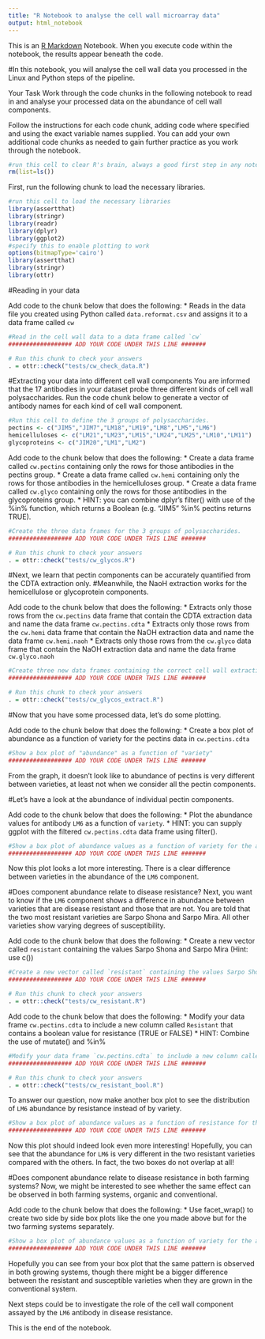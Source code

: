 ---
title: "R Notebook to analyse the cell wall microarray data"
output: html_notebook
---

This is an [R Markdown](http://rmarkdown.rstudio.com) Notebook. 
When you execute code within the notebook, the results appear beneath the code. 

#In this notebook, you will analyse the cell wall data you processed in the Linux and Python steps of the pipeline.

Your Task
Work through the code chunks in the following notebook to read in and analyse your processed data on the abundance of cell wall components.

Follow the instructions for each code chunk, adding code where specified and using the exact variable names supplied. 
You can add your own additional code chunks as needed to gain further practice as you work through the notebook.

```{r}
#run this cell to clear R's brain, always a good first step in any notebook you write
rm(list=ls())
```

First, run the following chunk to load the necessary libraries.

```{r}
#run this cell to load the necessary libraries
library(assertthat)
library(stringr)
library(readr)
library(dplyr)
library(ggplot2)
#specify this to enable plotting to work
options(bitmapType='cairo')
library(assertthat)
library(stringr)
library(ottr)
```

#Reading in your data

Add code to the chunk below that does the following:
* Reads in the data file you created using Python called `data.reformat.csv` and assigns it to a data frame called `cw`
```{r}
#Read in the cell wall data to a data frame called `cw`
################## ADD YOUR CODE UNDER THIS LINE #######

```

```{r}
# Run this chunk to check your answers
. = ottr::check("tests/cw_check_data.R")
```

#Extracting your data into different cell wall components
You are informed that the 17 antibodies in your dataset probe three different kinds of cell wall polysaccharides.
Run the code chunk below to generate a vector of antibody names for each kind of cell wall component.

```{r}
#Run this cell to define the 3 groups of polysaccharides.
pectins <- c("JIM5","JIM7","LM18","LM19","LM8","LM5","LM6")
hemicelluloses <- c("LM21","LM23","LM15","LM24","LM25","LM10","LM11")
glycoproteins <- c("JIM20","LM1","LM2")
```

Add code to the chunk below that does the following:
* Create a data frame called `cw.pectins` containing only the rows for those antibodies in the pectins group.
* Create a data frame called `cw.hemi` containing only the rows for those antibodies in the hemicelluloses group.
* Create a data frame called `cw.glyco` containing only the rows for those antibodies in the glycoproteins group.
* HINT: you can combine dplyr's filter() with use of the %in% function, which returns a Boolean (e.g. "JIM5" %in% pectins returns TRUE).

```{r}
#Create the three data frames for the 3 groups of polysaccharides.
################## ADD YOUR CODE UNDER THIS LINE #######

```

```{r}
# Run this chunk to check your answers
. = ottr::check("tests/cw_glycos.R")
```

#Next, we learn that pectin components can be accurately quantified from the CDTA extraction only.
#Meanwhile, the NaoH extraction works for the hemicellulose or glycoprotein components.

Add code to the chunk below that does the following:
* Extracts only those rows from the `cw.pectins` data frame that contain the CDTA extraction data and name the data frame `cw.pectins.cdta`
* Extracts only those rows from the `cw.hemi` data frame that contain the NaOH extraction data and name the data frame `cw.hemi.naoh`
* Extracts only those rows from the `cw.glyco` data frame that contain the NaOH extraction data and name the data frame `cw.glyco.naoh`

```{r}
#Create three new data frames containing the correct cell wall extraction information
################## ADD YOUR CODE UNDER THIS LINE #######

```

```{r}
# Run this chunk to check your answers
. = ottr::check("tests/cw_glycos_extract.R")
```

#Now that you have some processed data, let's do some plotting.

Add code to the chunk below that does the following:
* Create a box plot of abundance as a function of variety for the pectins data in `cw.pectins.cdta`
```{r}
#Show a box plot of "abundance" as a function of "variety"
################## ADD YOUR CODE UNDER THIS LINE #######

```
From the graph, it doesn't look like to abundance of pectins is very different between varieties, at least not when we consider all the pectin components.

#Let's have a look at the abundance of individual pectin components.

Add code to the chunk below that does the following:
* Plot the abundance values for antibody `LM6` as a function of `variety`. 
* HINT: you can supply ggplot with the filtered `cw.pectins.cdta` data frame using filter().

```{r}
#Show a box plot of abundance values as a function of variety for the antibody `LM6`.
################## ADD YOUR CODE UNDER THIS LINE #######

```

Now this plot looks a lot more interesting. There is a clear difference between varieties in the abundance of the `LM6` component.

#Does component abundance relate to disease resistance?
Next, you want to know if the `LM6` component shows a difference in abundance between varieties that are disease resistant and those that are not.
You are told that the two most resistant varieties are Sarpo Shona and Sarpo Mira. All other varieties show varying degrees of susceptibility.

Add code to the chunk below that does the following:
* Create a new vector called `resistant` containing the values Sarpo Shona and Sarpo Mira (Hint: use c())

```{r}
#Create a new vector called `resistant` containing the values Sarpo Shona and Sarpo Mira
################## ADD YOUR CODE UNDER THIS LINE #######

```

```{r}
# Run this chunk to check your answers
. = ottr::check("tests/cw_resistant.R")
```

Add code to the chunk below that does the following:
* Modify your data frame `cw.pectins.cdta` to include a new column called `Resistant` that contains a boolean value for resistance (TRUE or FALSE) 
* HINT: Combine the use of mutate() and %in%

```{r}
#Modify your data frame `cw.pectins.cdta` to include a new column called `Resistant` that contains a boolean value for resistance
################## ADD YOUR CODE UNDER THIS LINE #######

```

```{r}
# Run this chunk to check your answers
. = ottr::check("tests/cw_resistant_bool.R")
```

To answer our question, now make another box plot to see the distribution of `LM6` abundance by resistance instead of by variety.

```{r}
#Show a box plot of abundance values as a function of resistance for the antibody `LM6`.
################## ADD YOUR CODE UNDER THIS LINE #######

```

Now this plot should indeed look even more interesting! 
Hopefully, you can see that the abundance for `LM6` is very different in the two resistant varieties compared with the others.
In fact, the two boxes do not overlap at all!

#Does component abundance relate to disease resistance in both farming systems?
Now, we might be interested to see whether the same effect can be observed in both farming systems, organic and conventional.

Add code to the chunk below that does the following:
* Use facet_wrap() to create two side by side box plots like the one you made above but for the two farming systems separately.

```{r}
#Show a box plot of abundance values as a function of variety for the antibody LM6.
################## ADD YOUR CODE UNDER THIS LINE #######

```

Hopefully you can see from your box plot that the same pattern is observed in both growing systems, though there might be a bigger difference between the
resistant and susceptible varieties when they are grown in the conventional system. 

Next steps could be to investigate the role of the cell wall component assayed by the `LM6` antibody in disease resistance.

This is the end of the notebook.











